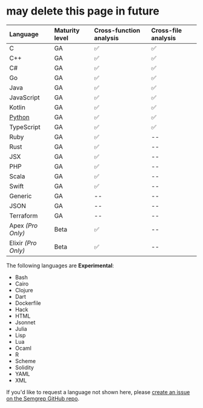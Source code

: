 <div id="language-support-table">


# may delete this page in future

| Language | Maturity level | Cross-function analysis | Cross-file analysis
|:---------- |:----------------------------|:---------------------------|:---------------------------|
| C          | GA | ✅ | ✅  |
| C++        | GA | ✅ | ✅  | 
| C#         | GA | ✅ | ✅  |
| Go         | GA | ✅ | ✅  |
| Java       | GA | ✅  | ✅  |
| JavaScript | GA | ✅  | ✅  |
| Kotlin     | GA | ✅  | ✅  | 
| [Python](/docs/semgrep-code/supported-languages-python)     | GA | ✅  | ✅  | 
| TypeScript | GA | ✅  | ✅  |
| Ruby       | GA | ✅  | -- |
| Rust       | GA | ✅   | -- |
| JSX        | GA | ✅   | -- |
| PHP        | GA | ✅   | -- | 
| Scala      | GA | ✅   | -- | 
| Swift      | GA | ✅ | -- |
| Generic    | GA | -- | -- |
| JSON       | GA | -- | -- |
| Terraform  | GA | -- | -- |
| Apex *(Pro Only)*     | Beta   | ✅  | -- |
| Elixir *(Pro Only)*   | Beta   |  ✅ | -- |


The following languages are **Experimental**:

- Bash
- Cairo
- Clojure
- Dart
- Dockerfile
- Hack
- HTML
- Jsonnet
- Julia
- Lisp
- Lua
- Ocaml
- R
- Scheme
- Solidity
- YAML
- XML

<!--
<details><summary>Click to view <strong>Experimental</strong> languages.</summary>
</details> -->

If you'd like to request a language not shown here, please [create an issue on the Semgrep GitHub repo](https://github.com/semgrep/semgrep/issues). 

</div>

<!--  For readability, please keep each column in alphabetical order. -->
<!-- coupling: Should match what is in semgrep-core/tests/Test.ml Maturity level testing. -->
<!-- imports: This file is currently imported to: index.md, supported-languages.md -->
